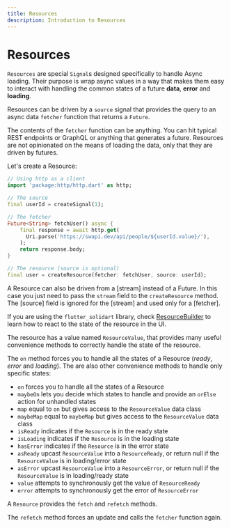 ```yaml
---
title: Resources
description: Introduction to Resources
---
```


# Resources

`Resources` are special `Signal`s designed specifically to handle Async loading. Their purpose is wrap async values in a way that makes them easy to interact with handling the common states of a future __data__, __error__ and __loading__.

Resources can be driven by a `source` signal that provides the query to an async data `fetcher` function that returns a `Future`.

The contents of the `fetcher` function can be anything. You can hit typical REST endpoints or GraphQL or anything that generates a future. Resources are not opinionated on the means of loading the data, only that they are driven by futures.

Let's create a Resource:

```dart
// Using http as a client
import 'package:http/http.dart' as http;

// The source
final userId = createSignal(1);

// The fetcher
Future<String> fetchUser() async {
    final response = await http.get(
      Uri.parse('https://swapi.dev/api/people/${userId.value}/'),
    );
    return response.body;
}

// The resource (source is optional)
final user = createResource(fetcher: fetchUser, source: userId);
```

A Resource can also be driven from a [stream] instead of a Future.
In this case you just need to pass the `stream` field to the `createResource` method.
The [source] field is ignored for the [stream] and used only for a [fetcher].

If you are using the `flutter_solidart` library, check [ResourceBuilder](/flutter/resource-builder) to learn how to react to the state of the resource in the UI.

The resource has a value named `ResourceValue`, that provides many useful convenience methods to correctly handle the state of the resource.

The `on` method forces you to handle all the states of a Resource (_ready_, _error_ and _loading_).
The are also other convenience methods to handle only specific states:
- `on` forces you to handle all the states of a Resource
- `maybeOn` lets you decide which states to handle and provide an `orElse` action for unhandled states
- `map` equal to `on` but gives access to the `ResourceValue` data class
- `maybeMap` equal to `maybeMap` but gives access to the `ResourceValue` data class
- `isReady` indicates if the `Resource` is in the ready state
- `isLoading` indicates if the `Resource` is in the loading state
- `hasError` indicates if the `Resource` is in the error state
- `asReady` upcast `ResourceValue` into a `ResourceReady`, or return null if the `ResourceValue` is in loading/error state
- `asError` upcast `ResourceValue` into a `ResourceError`, or return null if the `ResourceValue` is in loading/ready state
- `value` attempts to synchronously get the value of `ResourceReady`
- `error` attempts to synchronously get the error of `ResourceError`

A `Resource` provides the `fetch` and `refetch` methods.

The `refetch` method forces an update and calls the `fetcher` function again.
